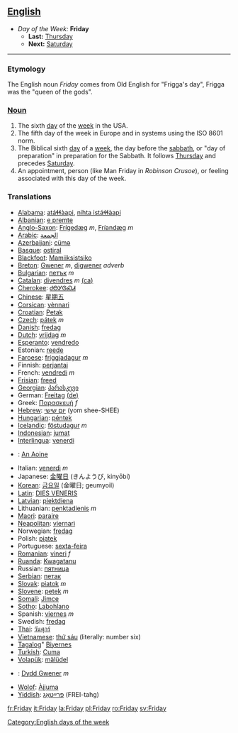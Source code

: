 == [[English]] ==
*''Day of the Week:'' '''Friday'''
**'''Last:''' [[Thursday]]
**'''Next:''' [[Saturday]]
----

=== Etymology ===
The English noun ''Friday'' comes from Old English for "Frigga's day", Frigga was the "queen of the gods".

=== [[Noun]] ===
#The sixth [[day]] of the [[week]] in the USA.
#The fifth day of the week in Europe and in systems using the ISO 8601 norm.
#The Biblical sixth [[day]] of a [[week]], the day before the [[sabbath]], or "day of preparation" in preparation for the Sabbath. It follows [[Thursday]] and precedes [[Saturday]].
#An appointment, person (like Man Friday in ''Robinson Crusoe''), or feeling associated with this day of the week.
=== Translations ===
*[[Alabama]]: [[atáɬɬàapi]], [[nihta istáɬɬàapi]]
*[[Albanian]]: [[e premte]]
*[[Anglo-Saxon]]: [[Frígedæg]] ''m'', [[Fríandæg]] ''m''
*[[Arabic]]: [[الجمعة]]
*[[Azerbaijani]]: [[cümə]]
*[[Basque]]: [[ostiral]]
*[[Blackfoot]]: [[Mamiiksistsiko]]
*[[Breton]]: [[Gwener]] ''m'', [[digwener]] ''adverb''
*[[Bulgarian]]: [[петък]] ''m''
*[[Catalan]]: [[divendres]] ''m'' [[:ca:divendres|(ca)]] 
*[[Cherokee]]: [[ᏧᎾᎩᎶᏍᏗ]]
*[[Chinese]]: [[星期五]]
*[[Corsican]]: [[vènnari]]
*[[Croatian]]: [[Petak]]
*[[Czech]]: [[pátek]] ''m''
*[[Danish]]: [[fredag]]
*[[Dutch]]: [[vrijdag]] ''m''
*[[Esperanto]]: [[vendredo]]
*Estonian: [[reede]]
*[[Faroese]]: [[fríggjadagur]] ''m''
*Finnish: [[perjantai]]
*French: [[vendredi]] ''m''
*[[Frisian]]: [[freed]]
*[[Georgian]]: [[პარასკევი]]
*German: [[Freitag]] [[:de:Freitag|(de)]]
*Greek: [[Παρασκευή]] ''f''
*[[Hebrew]]: [[יום שישי]] (yom shee-SHEE)
*[[Hungarian]]: [[péntek]]
*[[Icelandic]]: [[föstudagur]] ''m''
*[[Indonesian]]: [[jumat]]
*[[Interlingua]]: [[venerdi]]
*{{ga}}: [[An Aoine]]
*Italian: [[venerdì]] ''m''
*Japanese: [[金曜日]] (きんようび, kinyōbi)
*[[Korean]]: [[금요일]] (金曜日; geumyoil)
*[[Latin]]: [[DIES VENERIS]]
*[[Latvian]]: [[piektdiena]]
*Lithuanian: [[penktadienis]] ''m''
*[[Maori]]: [[paraire]]
*[[Neapolitan]]: [[viernarì]]
*Norwegian: [[fredag]]
*Polish: [[piątek]]
*Portuguese: [[sexta-feira]]
*[[Romanian]]: [[vineri]] ''f''
*[[Ruanda]]: [[Kwagatanu]]
*Russian: [[пятница]]
*[[Serbian]]: [[петак]]
*[[Slovak]]: [[piatok]] ''m''
*[[Slovene]]: [[petek]] ''m''
*[[Somali]]: [[Jimce]]
*[[Sotho]]: [[Labohlano]]
*Spanish: [[viernes]] ''m''
*Swedish: [[fredag]]
*[[Thai]]: [[วันศุกร์]]
*[[Vietnamese]]: [[thứ sáu]] (literally: number six)
*[[Tagalog]]" [[Biyernes]]
*[[Turkish]]: [[Cuma]]
*[[Volapük]]: [[mälüdel]]
*{{cy}}: [[Dydd Gwener]] ''m''
*[[Wolof]]: [[Àjjuma]]
*[[Yiddish]]: [[פרײַטאָג]] (FREI-tahg)

[[Category:English days of the week]]

[[fr:Friday]]
[[it:Friday]]
[[la:Friday]]
[[pl:Friday]]
[[ro:Friday]]
[[sv:Friday]]